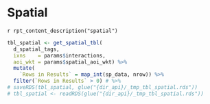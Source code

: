 
# Spatial

`r rpt_content_description("spatial")`

```r
tbl_spatial <- get_spatial_tbl(
  d_spatial_tags,
  ixns    = params$interactions, 
  aoi_wkt = params$spatial_aoi_wkt) %>%
  mutate(
    `Rows in Results` = map_int(sp_data, nrow)) %>%
  filter(`Rows in Results` > 0) # %>%
# saveRDS(tbl_spatial, glue("{dir_api}/_tmp_tbl_spatial.rds"))
# tbl_spatial <- readRDS(glue("{dir_api}/_tmp_tbl_spatial.rds"))
```

